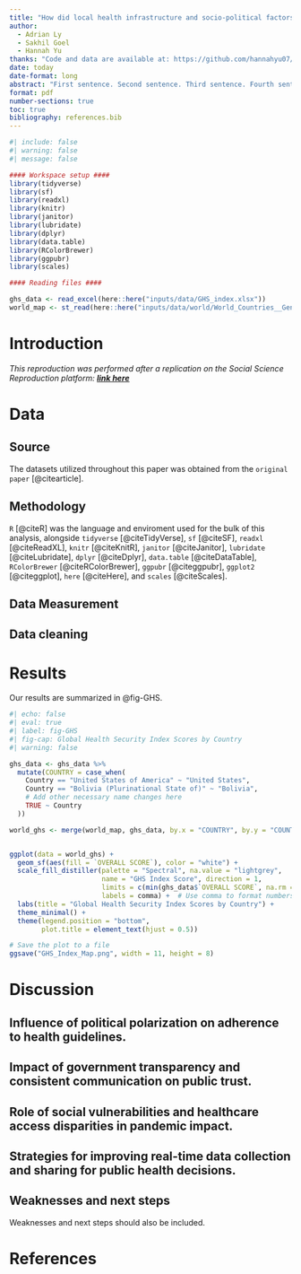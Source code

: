 ```yaml
---
title: "How did local health infrastructure and socio-political factors within different states and counties in the United States affect the disparities in COVID-19 outcomes, and what lessons can be learned for more targeted public health preparedness and response strategies in future pandemics?"
author: 
  - Adrian Ly
  - Sakhil Goel
  - Hannah Yu
thanks: "Code and data are available at: https://github.com/hannahyu07/US-Covid-Analysis.git"
date: today
date-format: long
abstract: "First sentence. Second sentence. Third sentence. Fourth sentence."
format: pdf
number-sections: true
toc: true
bibliography: references.bib
---
```


```r
#| include: false
#| warning: false
#| message: false

#### Workspace setup ####
library(tidyverse)
library(sf)
library(readxl)
library(knitr)
library(janitor)
library(lubridate)
library(dplyr)
library(data.table)
library(RColorBrewer)
library(ggpubr)
library(scales)

#### Reading files ####

ghs_data <- read_excel(here::here("inputs/data/GHS_index.xlsx"))
world_map <- st_read(here::here("inputs/data/world/World_Countries__Generalized_.shp"))
```


# Introduction

*This reproduction was performed after a replication on the Social Science Reproduction platform: ****[link here]()***

# Data {#sec-data}



## Source

The datasets utilized throughout this paper was obtained from the `original paper` [@citearticle]. 

## Methodology

`R` [@citeR] was the language and enviroment used for the bulk of this analysis, alongside `tidyverse` [@citeTidyVerse], `sf` [@citeSF], `readxl` [@citeReadXL], `knitr` [@citeKnitR], `janitor` [@citeJanitor], `lubridate` [@citeLubridate], `dplyr` [@citeDplyr], `data.table` [@citeDataTable], `RColorBrewer` [@citeRColorBrewer], `ggpubr` [@citeggpubr], `ggplot2` [@citeggplot], `here` [@citeHere], and `scales` [@citeScales].  

## Data Measurement

## Data cleaning

# Results

Our results are summarized in @fig-GHS.


```r
#| echo: false
#| eval: true
#| label: fig-GHS
#| fig-cap: Global Health Security Index Scores by Country
#| warning: false

ghs_data <- ghs_data %>%
  mutate(COUNTRY = case_when(
    Country == "United States of America" ~ "United States",
    Country == "Bolivia (Plurinational State of)" ~ "Bolivia",
    # Add other necessary name changes here
    TRUE ~ Country
  ))

world_ghs <- merge(world_map, ghs_data, by.x = "COUNTRY", by.y = "COUNTRY", all.x = TRUE)


ggplot(data = world_ghs) +
  geom_sf(aes(fill = `OVERALL SCORE`), color = "white") +
  scale_fill_distiller(palette = "Spectral", na.value = "lightgrey", 
                       name = "GHS Index Score", direction = 1,
                       limits = c(min(ghs_data$`OVERALL SCORE`, na.rm = TRUE), max(ghs_data$`OVERALL SCORE`, na.rm = TRUE)),
                       labels = comma) +  # Use comma to format numbers with commas
  labs(title = "Global Health Security Index Scores by Country") +
  theme_minimal() +
  theme(legend.position = "bottom",
        plot.title = element_text(hjust = 0.5))

# Save the plot to a file
ggsave("GHS_Index_Map.png", width = 11, height = 8)
```


# Discussion

## Influence of political polarization on adherence to health guidelines.

## Impact of government transparency and consistent communication on public trust.

## Role of social vulnerabilities and healthcare access disparities in pandemic impact.

## Strategies for improving real-time data collection and sharing for public health decisions.

## Weaknesses and next steps

Weaknesses and next steps should also be included.

\newpage

# References


